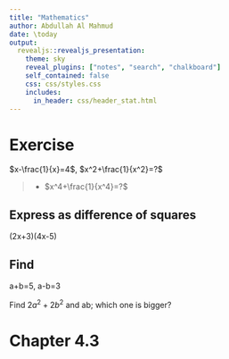 ```yaml
---
title: "Mathematics"
author: Abdullah Al Mahmud
date: \today
output: 
  revealjs::revealjs_presentation:
    theme: sky
    reveal_plugins: ["notes", "search", "chalkboard"]
    self_contained: false
    css: css/styles.css
    includes:
      in_header: css/header_stat.html
---
```

# Exercise

$x-\frac{1}{x}=4$, $x^2+\frac{1}{x^2}=?$

> - $x^4+\frac{1}{x^4}=?$

## Express as difference of squares

(2x+3)(4x-5)

## Find

a+b=5, a-b=3

Find $2a^2+2b^2$ and ab; which one is bigger? 

# Chapter 4.3